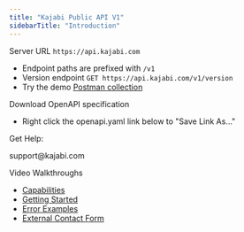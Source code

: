 ```yaml
---
title: "Kajabi Public API V1"
sidebarTitle: "Introduction"
---
```


Server URL `https://api.kajabi.com`
- Endpoint paths are prefixed with `/v1`
- Version endpoint `GET https://api.kajabi.com/v1/version`
- Try the demo [Postman collection](https://www.postman.com/kajabi-apis/beta-public-api-demo/collection/fg4iyaz/kajabi-public-api-v1)

Download OpenAPI specification

- Right click the openapi.yaml link below to "Save Link As..."

<CardGroup>
  <Card title="openapi.yaml" icon="download" href="/openapi.yaml" horizontal/>
</CardGroup>

Get Help:

<CardGroup>
  <Card title="Support" icon="envelope" href="mailto:support@kajabi.com" horizontal>
   support@kajabi.com
  </Card>
</CardGroup>

Video Walkthroughs
* [Capabilities](https://drive.google.com/file/d/1Puc9B2sSdA-RQb7YMxmUXg4FVoEXytoc/view?usp=sharing)
* [Getting Started](https://drive.google.com/file/d/1hbGRShkxven_QMWvgYrerHKURbcZrnvJ/view?usp=sharing)
* [Error Examples](https://drive.google.com/file/d/1i0wQK71I1jpaZVsxYwsn62gVj40S_E7Y/view?usp=sharing)
* [External Contact Form](https://drive.google.com/file/d/1HqpULXvan5TOK3LvM7nILCuCkCaX0kFT/view?usp=sharing)
